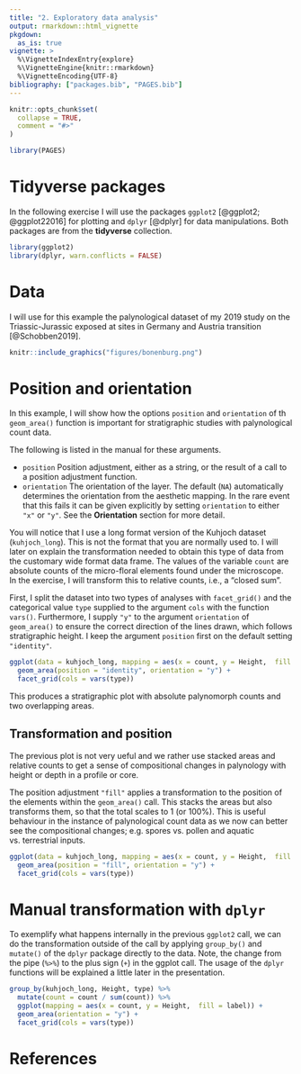 ```yaml
---
title: "2. Exploratory data analysis"
output: rmarkdown::html_vignette
pkgdown:
  as_is: true
vignette: >
  %\VignetteIndexEntry{explore}
  %\VignetteEngine{knitr::rmarkdown}
  %\VignetteEncoding{UTF-8}
bibliography: ["packages.bib", "PAGES.bib"]
---
```


```r
knitr::opts_chunk$set(
  collapse = TRUE,
  comment = "#>"
)
```

```r
library(PAGES)
```


# Tidyverse packages

In the following exercise I will use the packages `ggplot2` [@ggplot2; @ggplot22016] for plotting and `dplyr` [@dplyr] for data manipulations. Both packages are from the **tidyverse** collection.


```r
library(ggplot2)
library(dplyr, warn.conflicts = FALSE)
```


# Data

I will use for this example the palynological dataset of my 2019 study on the Triassic-Jurassic exposed at sites in Germany and Austria transition [@Schobben2019].

```r
knitr::include_graphics("figures/bonenburg.png")
```

# Position and orientation

In this example, I will show how the options `position` and `orientation` of th `geom_area()` function is important for stratigraphic studies with palynological count data.

The following is listed in the manual for these arguments.

- `position` Position adjustment, either as a string, or the result of a call to a position adjustment function.
- `orientation` The orientation of the layer. The default (`NA`) automatically determines the orientation from the aesthetic mapping. In the rare event that this fails it can be given explicitly by setting `orientation` to either `"x"` or `"y"`. See the **Orientation** section for more detail.


You will notice that I use a long format version of the Kuhjoch dataset (`kuhjoch_long`). This is not the format that you are normally used to. I will later on explain the transformation needed to obtain this type of data from the customary wide format data frame. The values of the variable `count` are absolute counts of the micro-floral elements found under the microscope. In the exercise, I will transform this to relative counts, i.e., a "closed sum".

First, I split the dataset into two types of analyses with `facet_grid()` and the categorical value `type` supplied to the argument `cols` with the function `vars()`. Furthermore, I supply `"y"` to the argument `orientation` of `geom_area()` to ensure the correct direction of the lines drawn, which follows stratigraphic height. I keep the argument `position` first on the default setting `"identity"`.

```r
ggplot(data = kuhjoch_long, mapping = aes(x = count, y = Height,  fill = label)) + 
  geom_area(position = "identity", orientation = "y") +
  facet_grid(cols = vars(type))
```

This produces a stratigraphic plot with absolute palynomorph counts and two overlapping areas. 

## Transformation and position

The previous plot is not very ueful and we rather use stacked areas and relative counts to get a sense of compositional changes in palynology with height or depth in a profile or core.

The position adjustment `"fill"` applies a transformation to the position of the elements within the `geom_area()` call. This stacks the areas but also transforms them, so that the total scales to 1 (or 100%). This is useful behaviour in the instance of palynological count data as we now can better see  the compositional changes; e.g. spores vs. pollen and aquatic vs. terrestrial inputs.


```r
ggplot(data = kuhjoch_long, mapping = aes(x = count, y = Height,  fill = label)) + 
  geom_area(position = "fill", orientation = "y") +
  facet_grid(cols = vars(type))
```


# Manual transformation with `dplyr`

To exemplify what happens internally in the previous `ggplot2` call, we can do the transformation outside of the call by applying `group_by()` and `mutate()` of the `dplyr` package directly to the data. Note, the change from the pipe (` %>% `) to the plus sign (`+`) in the ggplot call. The usage of the `dplyr` functions will be explained a little later in the presentation.


```r
group_by(kuhjoch_long, Height, type) %>% 
  mutate(count = count / sum(count)) %>% 
  ggplot(mapping = aes(x = count, y = Height,  fill = label)) + 
  geom_area(orientation = "y") +
  facet_grid(cols = vars(type))
```


# References
